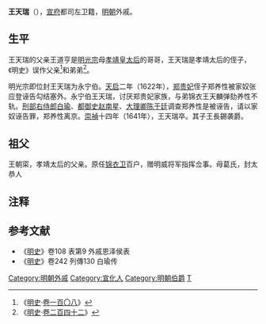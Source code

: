 '''王天瑞'''（{{bd|？||1641年|catIdx=W}}），[[宣府|宣府]]都司左卫籍，[[明朝|明朝]]外戚。
==生平==
王天瑞的父亲王道亨是[[明光宗|明光宗]]母[[孝靖皇太后|孝靖皇太后]]的哥哥，王天瑞是孝靖太后的侄子，《明史》误作父亲<ref>《[[明史|明史]]·[[s:明史/卷108|卷一百〇八]]》</ref>和弟弟<ref>《[[明史|明史]]·[[s:明史/卷242|卷二百四十二]]》</ref>。

明光宗即位封王天瑞为永宁伯。[[天启|天启]]二年（1622年），[[郑贵妃|郑贵妃]]侄子郑养性被家奴张应登诬告勾结塞外。永宁伯王天瑞，讨厌郑贵妃家族，与弟锦衣王天麟弹劾养性不轨。[[刑部右侍郎|刑部右侍郎]][[白瑜_(萬曆進士)|白瑜]]、[[都御史|都御史]][[赵南星|赵南星]]、[[大理卿|大理卿]][[陈于廷|陈于廷]]调查郑养性是被诬告，请以家奴诬告罪，郑养性离京。[[崇禎|崇禎]]十四年（1641年），王天瑞卒。其子王長錫袭爵。

==祖父==
王朝寀，孝靖太后的父亲。原任[[锦衣卫|锦衣卫]]百户，赠明威将军指挥佥事。母葛氏，封太恭人

== 注释 ==

{{Reflist}}

==参考文献==
*《[[明史|明史]]》卷108 表第9 外戚恩泽侯表
*《[[明史|明史]]》卷242 列傳130 白瑜传

{{DEFAULTSORT:W}}
[[Category:明朝外戚|Category:明朝外戚]]
[[Category:宣化人|Category:宣化人]]
[[Category:明朝伯爵|Category:明朝伯爵]]
[[Category:王姓|T]]